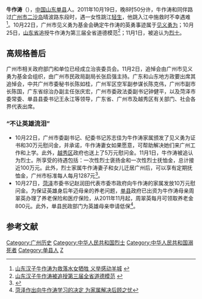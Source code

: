 '''牛作涛'''（{{bd|1980年|10月24日|2011年|10月19日}}），[[中华人民共和国|中国]][[山东省|山东]][[单县|单县]]人。2011年10月19日，晚8时50分许，牛作涛和同伴路过[[广州市|广州市]][[二沙島|二沙岛]]晴波路东段时，遇一女性跳江[[轻生|轻生]]，他跳入江中施救时不幸遇难<ref>[http://www.sd.xinhuanet.com/news/2011-10/22/content_23950271_1.htm 山东汉子牛作涛为救落水女牺牲 义举感动羊城] {{webarchive|url=https://web.archive.org/web/20111024214750/http://www.sd.xinhuanet.com/news/2011-10/22/content_23950271_1.htm |date=2011-10-24 }}</ref>。10月22日，广州市见义勇为基金会确定牛作涛的英勇事迹属于[[见义勇为|见义勇为]]；10月25日，[[山东省|山东省]]追授牛作涛为第三届全省道德模范<ref>[http://www.sd.xinhuanet.com/news/2011-10/26/content_23984740.htm 山东汉子牛作涛被追授第三届全省道德模范] {{webarchive|url=https://web.archive.org/web/20160304120550/http://www.sd.xinhuanet.com/news/2011-10/26/content_23984740.htm |date=2016-03-04 }}</ref>；11月1日，被追认为[[烈士|烈士]]。

==高规格善后==
广州市相关政府部门和单位已经成立治丧委员会。11月2日，追悼会由广州市见义勇为基金会组织，由广州市民政局副局长张启强主持。广东和山东地方政要出席其追悼会，中共广州市委秘书长陈如桂，广州军区空军副参谋长陈克伟，广州市副市长陈国，广东省综治办副主任张庆宏，广州市委政法委副书记钟健平，以及菏泽市委常委、单县县委书记王永江等领导，广东省、广州市及越秀区有关部门、社会各界代表出席。

=== “不让英雄流泪” ===
* 10月22日，广州市委副书记、纪委书记苏志佳为牛作涛家属颁发了见义勇为证书和30万元慰问金，并承诺，牛作涛妻女如果愿意，可帮助解决她们来广州工作和上学。此外，[[越秀区|越秀区]]政府也送上了5万元慰问金。11月1日，牛作涛被追认为烈士。所享受的待遇包括：一次性烈士褒扬金和一次性烈士抚恤金，总计接近100万元。此外，烈士家属牛作涛妻子和女儿迁居广州后，可以享有定期抚恤金，广州市标准每人每月1287元<ref>{{Cite web |url=http://news.iqilu.com/shandong/kejiaoshehui/20111103/590626.html |title=羊城千人痛别英雄牛作涛 英雄家属将享烈属待遇 |accessdate=2011-11-04 |archive-date=2011-11-05 |archive-url=https://web.archive.org/web/20111105143010/http://news.iqilu.com/shandong/kejiaoshehui/20111103/590626.html |dead-url=no }}</ref>。
* 10月27日，[[菏泽市|菏泽]]市委书记赵润田代表市委市政府向牛作涛的家属发放10万元慰问金。为保证英雄身后年迈母亲的养老问题，[[单县|单县]]政府已出资为牛作涛母亲周翠英办理了养老保险和医疗保险，从2011年11月起，周翠英每月可领取养老金800元。此外，单县民政部门为英雄母亲申请低保<ref>[http://sd.sdnews.com.cn/2011/10/28/1133854.html?COLLCC=2376447593& 菏泽作出向牛作涛学习的决定 为家属解决后顾之忧]</ref>。

== 参考文献 ==
{{Reflist|2}}

{{DEFAULTSORT:Niu}}
[[Category:广州历史|Category:广州历史]]
[[Category:中华人民共和国烈士|Category:中华人民共和国烈士]]
[[Category:中华人民共和国溺死者|Category:中华人民共和国溺死者]]
[[Category:单县人|Category:单县人]]
[[Category:牛姓|Z]]